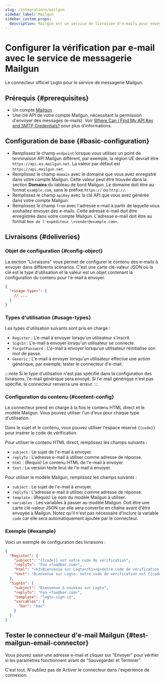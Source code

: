 ```yaml
---
slug: /integrations/mailgun
sidebar_label: Mailgun
sidebar_custom_props:
  description: Mailgun est un service de livraison d'e-mails pour envoyer, recevoir et suivre des e-mails.
---
```



# Configurer la vérification par e-mail avec le service de messagerie Mailgun

Le connecteur officiel Logto pour le service de messagerie Mailgun.

<GuideTip />

## Prérequis \{#prerequisites}

- Un compte [Mailgun](https://www.mailgun.com/)
- Une clé API de votre compte Mailgun, nécessitant la permission d'envoyer des messages (e-mails). Voir [Where Can I Find My API Key and SMTP Credentials?](https://help.mailgun.com/hc/en-us/articles/203380100-Where-Can-I-Find-My-API-Key-and-SMTP-Credentials-) pour plus d'informations.

## Configuration de base \{#basic-configuration}

- Remplissez le champ `endpoint` lorsque vous utilisez un point de terminaison API Mailgun différent, par exemple, la région UE devrait être `https://api.eu.mailgun.net`. La valeur par défaut est `https://api.mailgun.net`.
- Remplissez le champ `domain` avec le domaine que vous avez enregistré dans votre compte Mailgun. Cette valeur peut être trouvée dans la section **Domains** du tableau de bord Mailgun. Le domaine doit être au format `example.com`, sans le préfixe `https://` ou `http://`.
- Remplissez le champ `apiKey` avec la clé API que vous avez générée dans votre compte Mailgun.
- Remplissez le champ `from` avec l'adresse e-mail à partir de laquelle vous souhaitez envoyer des e-mails. Cette adresse e-mail doit être enregistrée dans votre compte Mailgun. L'adresse e-mail doit être au format `Nom de l'expéditeur \<sender@example.com>`.

## Livraisons \{#deliveries}

### Objet de configuration \{#config-object}

La section "Livraisons" vous permet de configurer le contenu des e-mails à envoyer dans différents scénarios. C'est une carte clé-valeur JSON où la clé est le type d'utilisation et la valeur est un objet contenant la configuration du contenu pour l'e-mail à envoyer.

```json
{
  "<usage-type>": {
    // ...
  }
}
```

### Types d'utilisation \{#usage-types}

Les types d'utilisation suivants sont pris en charge :

- `Register` : L'e-mail à envoyer lorsqu'un utilisateur s'inscrit.
- `SignIn` : L'e-mail à envoyer lorsqu'un utilisateur se connecte.
- `ForgotPassword` : L'e-mail à envoyer lorsqu'un utilisateur réinitialise son mot de passe.
- `Generic` : L'e-mail à envoyer lorsqu'un utilisateur effectue une action générique, par exemple, tester le connecteur d'e-mail.

:::note
Si le type d'utilisation n'est pas spécifié dans la configuration des livraisons, l'e-mail générique sera envoyé. Si l'e-mail générique n'est pas spécifié, le connecteur renverra une erreur.
:::

### Configuration du contenu \{#content-config}

Le connecteur prend en charge à la fois le contenu HTML direct et le modèle Mailgun. Vous pouvez utiliser l'un d'eux pour chaque type d'utilisation.

Dans le sujet et le contenu, vous pouvez utiliser l'espace réservé `{{code}}` pour insérer le code de vérification.

Pour utiliser le contenu HTML direct, remplissez les champs suivants :

- `subject` : Le sujet de l'e-mail à envoyer.
- `replyTo` : L'adresse e-mail à utiliser comme adresse de réponse.
- `html` : (Requis) Le contenu HTML de l'e-mail à envoyer.
- `text` : La version texte brut de l'e-mail à envoyer.

Pour utiliser le modèle Mailgun, remplissez les champs suivants :

- `subject` : Le sujet de l'e-mail à envoyer.
- `replyTo` : L'adresse e-mail à utiliser comme adresse de réponse.
- `template` : (Requis) Le nom du modèle Mailgun à utiliser.
- `variables` : Les variables à passer au modèle Mailgun. Doit être une carte clé-valeur JSON car elle sera convertie en chaîne avant d'être envoyée à Mailgun. Notez qu'il n'est pas nécessaire d'inclure la variable `code` car elle sera automatiquement ajoutée par le connecteur.

### Exemple \{#example}

Voici un exemple de configuration des livraisons :

```json
{
  "Register": {
    "subject": "{{code}} est votre code de vérification",
    "replyTo": "Foo <foo@bar.com>",
    "html": "<h1>Bienvenue sur Logto</h1><p>Votre code de vérification est {{code}}.</p>",
    "text": "Bienvenue sur Logto. Votre code de vérification est {{code}}."
  },
  "SignIn": {
    "subject": "Bienvenue à nouveau sur Logto",
    "replyTo": "Foo <foo@bar.com>",
    "template": "logto-sign-in",
    "variables": {
      "bar": "baz"
    }
  }
}
```

## Tester le connecteur d'e-mail Mailgun \{#test-mailgun-email-connector}

Vous pouvez saisir une adresse e-mail et cliquer sur "Envoyer" pour vérifier si les paramètres fonctionnent avant de "Sauvegarder et Terminer".

C'est tout. N'oubliez pas de <MainSiteUrl href="/connectors/email-connectors/#enable-email-address-for-end-user-flows">Activer le connecteur dans l'expérience de connexion</MainSiteUrl>.
